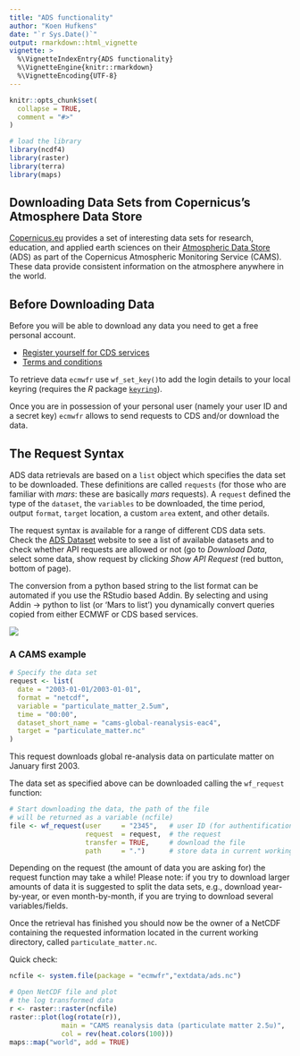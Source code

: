 ```yaml
---
title: "ADS functionality"
author: "Koen Hufkens"
date: "`r Sys.Date()`"
output: rmarkdown::html_vignette
vignette: >
  %\VignetteIndexEntry{ADS functionality}
  %\VignetteEngine{knitr::rmarkdown}
  %\VignetteEncoding{UTF-8}
---
```


```r
knitr::opts_chunk$set(
  collapse = TRUE,
  comment = "#>"
)

# load the library
library(ncdf4)
library(raster)
library(terra)
library(maps)
```

## Downloading Data Sets from Copernicus's Atmosphere Data Store

[Copernicus.eu](https://www.copernicus.eu/en) provides a set of interesting data sets for research, education, and applied earth sciences on their [Atmospheric Data Store](https://ads.atmosphere.copernicus.eu/) (ADS) as part of the Copernicus Atmospheric Monitoring Service (CAMS). These data provide consistent information on the atmosphere anywhere in the world.

## Before Downloading Data

Before you will be able to download any data you need to get a free personal
account.

* [Register yourself for CDS services](https://ads.atmosphere.copernicus.eu/user/register)
* [Terms and conditions](https://ads.atmosphere.copernicus.eu/disclaimer-privacy)

To retrieve data `ecmwfr` use `wf_set_key()`to add the login details to your local keyring (requires the _R_ package [`keyring`](https://CRAN.R-project.org/package=keyring)).

Once you are in possession of your personal user (namely your user ID and a secret key) `ecmwfr` allows to send requests to CDS and/or download the data.

## The Request Syntax

ADS data retrievals are based on a `list` object which specifies the data set to be downloaded.  These definitions are called `requests` (for those who are familiar with _mars_: these are basically _mars_ requests). A `request` defined the type of the `dataset`, the `variables` to be downloaded, the time period, output `format`, `target` location, a custom `area` extent, and other details.

The request syntax is available for a range of different CDS data sets. Check the [ADS Dataset](https://ads.atmosphere.copernicus.eu/cdsapp#!/search?type=dataset) website to see a list of available datasets and to check whether API requests are allowed or not (go to _Download Data_, select some data, show request by clicking _Show API Request_ (red button, bottom of page).

The conversion from a python based string to the list format can be automated if you use the RStudio based Addin. By selecting and using Addin -> python to list (or 'Mars to list') you dynamically convert queries copied from either ECMWF or CDS based services.

![](https://user-images.githubusercontent.com/1354258/56429618-def12080-62c3-11e9-90e4-0954e10d06f3.gif)

### A CAMS example

```r
# Specify the data set
request <- list(
  date = "2003-01-01/2003-01-01",
  format = "netcdf",
  variable = "particulate_matter_2.5um",
  time = "00:00",
  dataset_short_name = "cams-global-reanalysis-eac4",
  target = "particulate_matter.nc"
)
```

This request downloads global re-analysis data on particulate matter on January first 2003.

The data set as specified above can be downloaded calling the
`wf_request` function:

```r
# Start downloading the data, the path of the file
# will be returned as a variable (ncfile)
file <- wf_request(user     = "2345",   # user ID (for authentification)
                   request  = request,  # the request
                   transfer = TRUE,     # download the file
                   path     = ".")      # store data in current working directory
```

Depending on the request (the amount of data you are asking for) the request function may take a while! Please note: if you try to download larger amounts of data it is suggested to split the data sets, e.g., download year-by-year, or even month-by-month, if you are trying to download several variables/fields.

Once the retrieval has finished you should now be the owner of a NetCDF containing the requested information located in the current working directory, called `particulate_matter.nc`. 

Quick check:
```r
ncfile <- system.file(package = "ecmwfr","extdata/ads.nc")
```

```r
# Open NetCDF file and plot
# the log transformed data
r <- raster::raster(ncfile)
raster::plot(log(rotate(r)),
             main = "CAMS reanalysis data (particulate matter 2.5u)",
             col = rev(heat.colors(100)))
maps::map("world", add = TRUE)
```
